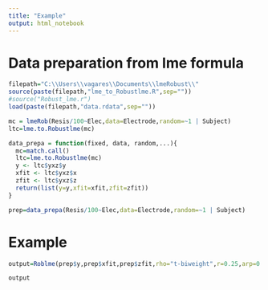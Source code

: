 ```yaml
---
title: "Example"
output: html_notebook
---
```


# Data preparation from lme formula

```r
filepath="C:\\Users\\vagares\\Documents\\lmeRobust\\"
source(paste(filepath,"lme_to_Robustlme.R",sep=""))
#source("Robust_lme.r")
load(paste(filepath,"data.rdata",sep=""))

mc = lmeRob(Resis/100~Elec,data=Electrode,random=~1 | Subject)
ltc=lme.to.Robustlme(mc)

data_prepa = function(fixed, data, random,...){
  mc=match.call()
  ltc=lme.to.Robustlme(mc)
  y <- ltc$yxz$y
  xfit <- ltc$yxz$x
  zfit <- ltc$yxz$z
  return(list(y=y,xfit=xfit,zfit=zfit))
}

prep=data_prepa(Resis/100~Elec,data=Electrode,random=~1 | Subject)
```

# Example

```r
output=Roblme(prep$y,prep$xfit,prep$zfit,rho="t-biweight",r=0.25,arp=0.01,rhoMM=NULL,eps=1e-5,maxiter=100,eff=0.95,mu0=NULL,s0=NULL)

output

```